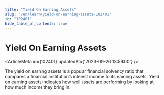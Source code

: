 ```yaml
---
title: "Yield On Earning Assets"
slug: "/en/learn/yield-on-earning-assets-102401"
id: "102401"
hide_table_of_contents: true
---
```



# Yield On Earning Assets

<ArticleMeta id={102401} updatedAt={'2023-09-26 13:59:00'} />
<div className='border-solid border-b border-t-0 my-4 border-[var(--ifm-color-gray-300)]' />

The yield on earning assets is a popular financial solvency ratio that compares a financial institution’s interest income to its earning assets. Yield on earning assets indicates how well assets are performing by looking at how much income they bring in.
